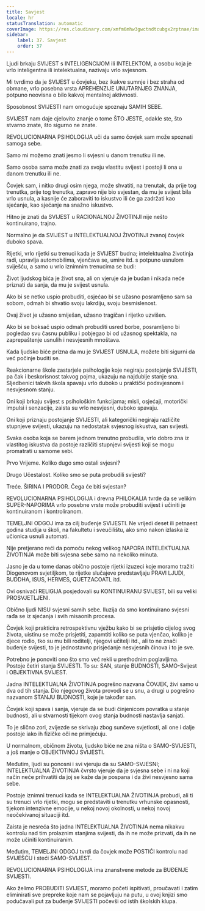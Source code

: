 ```yaml
---
title: Savjest
locale: hr
statusTranslation: automatic
coverImage: https://res.cloudinary.com/xmfm6mhw3gwctndtcubgx2rptnae/image/upload/v1740337243/small_cover_educacion_fundamental_a051170f1c.webp
sidebar:
    label: 37. Savjest
    order: 37
---
```

Ljudi brkaju SVIJEST s INTELIGENCIJOM ili INTELEKTOM, a osobu koja je vrlo inteligentna ili intelektualna, nazivaju vrlo svjesnom.

Mi tvrdimo da je SVIJEST u čovjeku, bez ikakve sumnje i bez straha od obmane, vrlo posebna vrsta APREHENZIJE UNUTARNJEG ZNANJA, potpuno neovisna o bilo kakvoj mentalnoj aktivnosti.

Sposobnost SVIJESTI nam omogućuje spoznaju SAMIH SEBE.

SVIJEST nam daje cjelovito znanje o tome ŠTO JESTE, odakle ste, što stvarno znate, što sigurno ne znate.

REVOLUCIONARNA PSIHOLOGIJA uči da samo čovjek sam može spoznati samoga sebe.

Samo mi možemo znati jesmo li svjesni u danom trenutku ili ne.

Samo osoba sama može znati za svoju vlastitu svijest i postoji li ona u danom trenutku ili ne.

Čovjek sam, i nitko drugi osim njega, može shvatiti, na trenutak, da prije tog trenutka, prije tog trenutka, zapravo nije bio svjestan, da mu je svijest bila vrlo usnula, a kasnije će zaboraviti to iskustvo ili će ga zadržati kao sjećanje, kao sjećanje na snažno iskustvo.

Hitno je znati da SVIJEST u RACIONALNOJ ŽIVOTINJI nije nešto kontinuirano, trajno.

Normalno je da SVIJEST u INTELEKTUALNOJ ŽIVOTINJI zvanoj čovjek duboko spava.

Rijetki, vrlo rijetki su trenuci kada je SVIJEST budna; intelektualna životinja radi, upravlja automobilima, vjenčava se, umire itd. s potpuno usnulom sviješću, a samo u vrlo iznimnim trenucima se budi:

Život ljudskog bića je život sna, ali on vjeruje da je budan i nikada neće priznati da sanja, da mu je svijest usnula.

Ako bi se netko uspio probuditi, osjećao bi se užasno posramljeno sam sa sobom, odmah bi shvatio svoju lakrdiju, svoju besmislenost.

Ovaj život je užasno smiješan, užasno tragičan i rijetko uzvišen.

Ako bi se boksač uspio odmah probuditi usred borbe, posramljeno bi pogledao svu časnu publiku i pobjegao bi od užasnog spektakla, na zaprepaštenje usnulih i nesvjesnih mnoštava.

Kada ljudsko biće prizna da mu je SVIJEST USNULA, možete biti sigurni da već počinje buditi se.

Reakcionarne škole zastarjele psihologije koje negiraju postojanje SVIJESTI, pa čak i beskorisnost takvog pojma, ukazuju na najdublje stanje sna. Sljedbenici takvih škola spavaju vrlo duboko u praktički podsvjesnom i nesvjesnom stanju.

Oni koji brkaju svijest s psihološkim funkcijama; misli, osjećaji, motorički impulsi i senzacije, zaista su vrlo nesvjesni, duboko spavaju.

Oni koji priznaju postojanje SVIJESTI, ali kategorički negiraju različite stupnjeve svijesti, ukazuju na nedostatak svjesnog iskustva, san svijesti.

Svaka osoba koja se barem jednom trenutno probudila, vrlo dobro zna iz vlastitog iskustva da postoje različiti stupnjevi svijesti koji se mogu promatrati u samome sebi.

Prvo Vrijeme. Koliko dugo smo ostali svjesni?

Drugo Učestalost. Koliko smo se puta probudili svijesti?

Treće. ŠIRINA I PRODOR. Čega će biti svjestan?

REVOLUCIONARNA PSIHOLOGIJA i drevna PHILOKALIA tvrde da se velikim SUPER-NAPORIMA vrlo posebne vrste može probuditi svijest i učiniti je kontinuiranom i kontroliranom.

TEMELJNI ODGOJ ima za cilj buđenje SVIJESTI. Ne vrijedi deset ili petnaest godina studija u školi, na fakultetu i sveučilištu, ako smo nakon izlaska iz učionica usnuli automati.

Nije pretjerano reći da pomoću nekog velikog NAPORA INTELEKTUALNA ŽIVOTINJA može biti svjesna sebe samo na nekoliko minuta.

Jasno je da u tome danas obično postoje rijetki izuzeci koje moramo tražiti Diogenovom svjetiljkom, te rijetke slučajeve predstavljaju PRAVI LJUDI, BUDDHA, ISUS, HERMES, QUETZACOATL itd.

Ovi osnivači RELIGIJA posjedovali su KONTINUIRANU SVIJEST, bili su veliki PROSVJETLJENI.

Obično ljudi NISU svjesni samih sebe. Iluzija da smo kontinuirano svjesni rađa se iz sjećanja i svih misaonih procesa.

Čovjek koji prakticira retrospektivnu vježbu kako bi se prisjetio cijelog svog života, uistinu se može prisjetiti, zapamtiti koliko se puta vjenčao, koliko je djece rodio, tko su mu bili roditelji, njegovi učitelji itd., ali to ne znači buđenje svijesti, to je jednostavno prisjećanje nesvjesnih činova i to je sve.

Potrebno je ponoviti ono što smo već rekli u prethodnim poglavljima. Postoje četiri stanja SVIJESTI. To su: SAN, stanje BUDNOSTI, SAMO-Svijest i OBJEKTIVNA SVIJEST.

Jadna INTELEKTUALNA ŽIVOTINJA pogrešno nazvana ČOVJEK, živi samo u dva od tih stanja. Dio njegovog života provodi se u snu, a drugi u pogrešno nazvanom STANJU BUDNOSTI, koje je također san.

Čovjek koji spava i sanja, vjeruje da se budi činjenicom povratka u stanje budnosti, ali u stvarnosti tijekom ovog stanja budnosti nastavlja sanjati.

To je slično zori, zvijezde se skrivaju zbog sunčeve svjetlosti, ali one i dalje postoje iako ih fizičke oči ne primjećuju.

U normalnom, običnom životu, ljudsko biće ne zna ništa o SAMO-SVIJESTI, a još manje o OBJEKTIVNOJ SVIJESTI.

Međutim, ljudi su ponosni i svi vjeruju da su SAMO-SVJESNI; INTELEKTUALNA ŽIVOTINJA čvrsto vjeruje da je svjesna sebe i ni na koji način neće prihvatiti da joj se kaže da je pospana i da živi nesvjesno sama sebe.

Postoje iznimni trenuci kada se INTELEKTUALNA ŽIVOTINJA probudi, ali ti su trenuci vrlo rijetki, mogu se predstaviti u trenutku vrhunske opasnosti, tijekom intenzivne emocije, u nekoj novoj okolnosti, u nekoj novoj neočekivanoj situaciji itd.

Zaista je nesreća što jadna INTELEKTUALNA ŽIVOTINJA nema nikakvu kontrolu nad tim prolaznim stanjima svijesti, da ih ne može prizvati, da ih ne može učiniti kontinuiranim.

Međutim, TEMELJNI ODGOJ tvrdi da čovjek može POSTIĆI kontrolu nad SVIJEŠĆU i steći SAMO-SVIJEST.

REVOLUCIONARNA PSIHOLOGIJA ima znanstvene metode za BUĐENJE SVIJESTI.

Ako želimo PROBUDITI SVIJEST, moramo početi ispitivati, proučavati i zatim eliminirati sve prepreke koje nam se pojavljuju na putu, u ovoj knjizi smo podučavali put za buđenje SVIJESTI počevši od istih školskih klupa.


